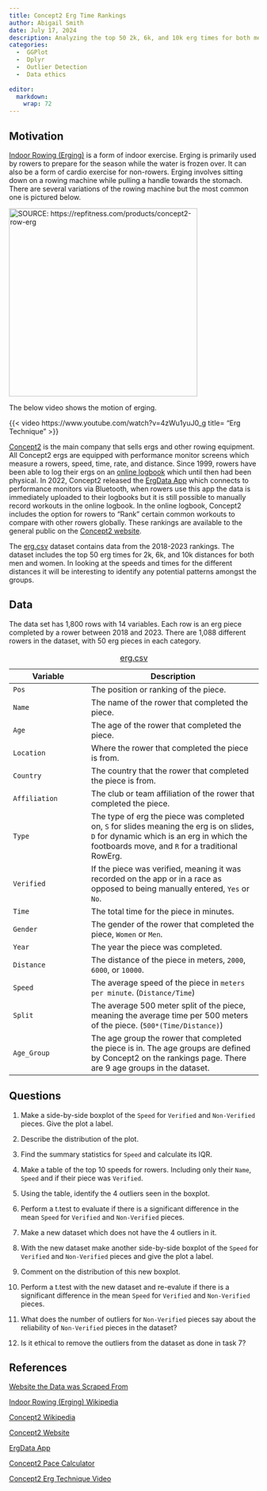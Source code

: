 ```yaml
---
title: Concept2 Erg Time Rankings
author: Abigail Smith
date: July 17, 2024
description: Analyzing the top 50 2k, 6k, and 10k erg times for both men and women from 2018 to 2023.
categories:
  -  GGPlot
  -  Dplyr
  -  Outlier Detection
  -  Data ethics
  
editor: 
  markdown: 
    wrap: 72
---
```


## Motivation

[Indoor Rowing (Erging)](https://en.wikipedia.org/wiki/Indoor_rower){target="_blank"}
is a form of indoor exercise. Erging is primarily used by rowers to
prepare for the season while the water is frozen over. It can also be a
form of cardio exercise for non-rowers. Erging involves sitting down on
a rowing machine while pulling a handle towards the stomach. There are
several variations of the rowing machine but the most common one is
pictured below.

[![SOURCE:
https://repfitness.com/products/concept2-row-erg](images/RowERG_Standard_FlyFrontAngle-4339x2679-d6cfd86a-9cfb-4a19-b471-992040a5527e.jpgTEST2.jpg.webp){fig-align="center"
width="380"}](https://repfitness.com/products/concept2-row-erg)

The below video shows the motion of erging. 

{{< video https://www.youtube.com/watch?v=4zWu1yuJ0_g title= "Erg Technique" >}}

[Concept2](https://en.wikipedia.org/wiki/Concept2){target="_blank"} is the main company that sells ergs and other rowing equipment. All Concept2 ergs are equipped with performance monitor screens which measure a rowers, speed, time, rate, and distance. Since 1999, rowers have been able to log their ergs on an [online logbook](https://log.concept2.com){target="_blank"} which until then had been physical. In 2022, Concept2 released the [ErgData App](https://www.concept2.com/ergdata){target="_blank"} which connects to performance monitors via Bluetooth, when rowers use this app the data is immediately uploaded to their logbooks but it is still possible to manually record workouts in the online logbook. In the online logbook, Concept2 includes the option for rowers to "Rank" certain common workouts to compare with other rowers globally. These rankings are available to the general public on the [Concept2 website](https://log.concept2.com/rankings){target="_blank"}. 

The [erg.csv](erg.csv){target="_blank"} dataset contains data from the 2018-2023 rankings. The dataset includes the top 50 erg times for 2k, 6k, and 10k distances for both men and women. In looking at the speeds and times for the different distances it will be interesting to identify any potential patterns amongst the groups. 

## Data

The data set has 1,800 rows with 14 variables. Each row is an erg piece completed by a rower between 2018 and 2023. There are 1,088 different rowers in the dataset, with 50 erg pieces in each category.

| Variable     | Description                                                                                                                                                                                                                                                                                                                                                                                                                                                                                                       |
|-----------------------|-------------------------------------------------|
| `Pos`     | The position or ranking of the piece.                                                                                                                                                                                                                                                                                                                                                                                                                                                                                          |
| `Name`      | The name of the rower that completed the piece.                                                                                                                                                                                                                                                                                                                                                                                                                                                           |
| `Age`      | The age of the rower that completed the piece.                                                                                                                                                                                                                                                                                                                                                                 |
| `Location`     | Where the rower that completed the piece is from.                                                                             |
| `Country`        | The country that the rower that completed the piece is from.                                                                                                                                                                                                                                                                                                                                                                                                |
| `Affiliation`         | The club or team affiliation of the rower that completed the piece.                                                                                                                                                                                                                                                                                          |
| `Type`        | The type of erg the piece was completed on, `S` for slides meaning the erg is on slides, `D` for dynamic which is an erg in which the footboards move, and `R` for a traditional RowErg.                                                                                                                                                                                              |
| `Verified`        | If the piece was verified, meaning it was recorded on the app or in a race as opposed to being manually entered, `Yes` or `No`.                                                                                                                                                                                                                                                                       |
| `Time` | The total time for the piece in minutes.                                                                                                                                                                                                                                                                                          |
| `Gender`  | The gender of the rower that completed the piece, `Women` or `Men`.                                                                                                                                                                                                                                                                                                                                                         |
| `Year`     | The year the piece was completed. |
| `Distance`     | The distance of the piece in meters, `2000`, `6000`, or `10000`. |
| `Speed`     | The average speed of the piece in `meters per minute`. (`Distance/Time`)|
| `Split`     | The average 500 meter split of the piece, meaning the average time per 500 meters of the piece. (`500*(Time/Distance)`)|
| `Age_Group`     | The age group the rower that completed the piece is in. The age groups are defined by Concept2 on the rankings page. There are 9 age groups in the dataset. |
: [erg.csv](erg.csv){target="_blank"}

## Questions

1.  Make a side-by-side boxplot of the `Speed` for `Verified` and `Non-Verified` pieces. Give the plot a label.

2.  Describe the distribution of the plot.

3.  Find the summary statistics for `Speed` and calculate its IQR.

4.  Make a table of the top 10 speeds for rowers. Including only their `Name`, `Speed` and if their piece was `Verified`.

5.  Using the table, identify the 4 outliers seen in the boxplot.

6.  Perform a t.test to evaluate if there is a significant difference in the mean `Speed` for `Verified` and `Non-Verified` pieces.

7.  Make a new dataset which does not have the 4 outliers in it.

8.  With the new dataset make another side-by-side boxplot of the `Speed` for `Verified` and `Non-Verified` pieces and give the plot a label.

9.  Comment on the distribution of this new boxplot.

10.  Perform a t.test with the new dataset and re-evalute if there is a significant difference in the mean `Speed` for `Verified` and `Non-Verified` pieces.

11.  What does the number of outliers for `Non-Verified` pieces say about the reliability of `Non-Verified` pieces in the dataset?

12. Is it ethical to remove the outliers from the dataset as done in task 7?

## References

[Website the Data was Scraped From](https://log.concept2.com/rankings){target="_blank"}

[Indoor Rowing (Erging) Wikipedia](https://en.wikipedia.org/wiki/Indoor_rower){target="_blank"}

[Concept2 Wikipedia](https://en.wikipedia.org/wiki/Concept2){target="_blank"}

[Concept2 Website](https://www.concept2.com){target="_blank"}

[ErgData App](https://www.concept2.com/ergdata){target="_blank"}

[Concept2 Pace Calculator](https://www.concept2.com/training/pace-calculator?gad_source=1&gclid=CjwKCAjw1920BhA3EiwAJT3lSehbGE4OcvpN6VrFVt6AvpP3gwUIfg90B1YvMpmVA67SPgMoPD0w9hoC73QQAvD_BwE){target="_blank"}

[Concept2 Erg Technique Video](https://www.youtube.com/watch?v=4zWu1yuJ0_g){target="_blank"}